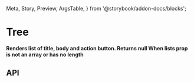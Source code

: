   Meta,
  Story,
  Preview,
  ArgsTable,
} from '@storybook/addon-docs/blocks';

<Meta title="Lists/Tree" component={Tree} />

# Tree

**Renders list of title, body and action button. Returns
null When lists prop is not an array or has no length**

<Preview>
  <Story name="Tree">
    <Tree lists={treeList} />
  </Story>
</Preview>

## API

<ArgsTable of={Tree} />

